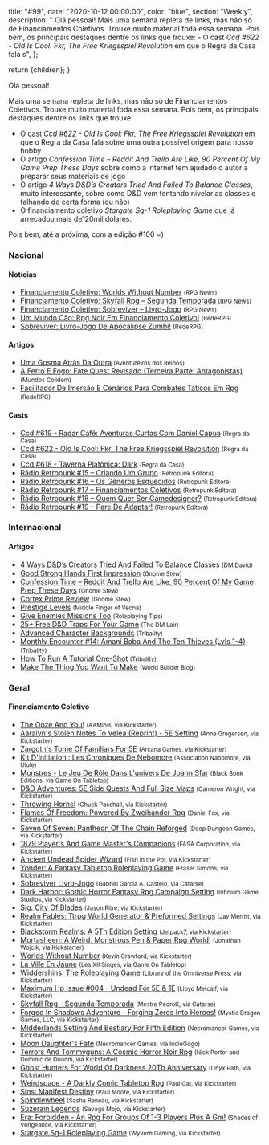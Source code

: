 
  title: "#99",
  date: "2020-10-12 00:00:00",
  color: "blue",
  section: "Weekly",
  description:
    "    Olá pessoal!    Mais uma semana repleta de links, mas não só de Financiamentos Coletivos. Trouxe muito material foda essa semana. Pois bem, os principais destaques dentre os links que trouxe:    - O cast _Ccd #622 - Old Is Cool: Fkr, The Free Kriegsspiel Revolution_ em que o Regra da Casa fala s",
};

  return <InternalLayout meta={meta}>{children}</InternalLayout>;
}

Olá pessoal!

Mais uma semana repleta de links, mas não só de Financiamentos Coletivos. Trouxe muito material foda essa semana. Pois bem, os principais destaques dentre os links que trouxe:

- O cast _Ccd #622 - Old Is Cool: Fkr, The Free Kriegsspiel Revolution_ em que o Regra da Casa fala sobre uma outra possível origem para nosso hobby
- O artigo _Confession Time – Reddit And Trello Are Like, 90 Percent Of My Game Prep These Days_ sobre como a internet tem ajudado o autor a preparar seus materiais de jogo
- O artigo _4 Ways D&amp;D’s Creators Tried And Failed To Balance Classes_, muito interessante, sobre como D&amp;D vem tentando nivelar as classes e falhando de certa forma (ou não)
- O financiamento coletivo _Stargate Sg-1 Roleplaying Game_ que já arrecadou mais de120mil dólares.

Pois bem, até a próxima, com a edição #100 =)

### Nacional

#### Notícias

- [Financiamento Coletivo: Worlds Without Number] <small>(RPG News)</small>
- [Financiamento Coletivo: Skyfall Rpg – Segunda Temporada] <small>(RPG News)</small>
- [Financiamento Coletivo: Sobreviver – Livro-Jogo] <small>(RPG News)</small>
- [Um Mundo Cão: Rpg Noir Em Financiamento Coletivo!] <small>(RedeRPG)</small>
- [Sobreviver: Livro-Jogo De Apocalipse Zumbi!] <small>(RedeRPG)</small>

#### Artigos

- [Uma Gosma Atrás Da Outra] <small>(Aventureiros dos Reinos)</small>
- [A Ferro E Fogo: Fate Quest Revisado (Terceira Parte: Antagonistas)] <small>(Mundos Colidem)</small>
- [Facilitador De Imersão E Cenários Para Combates Táticos Em Rpg] <small>(RedeRPG)</small>

#### Casts

- [Ccd #619 - Radar Café: Aventuras Curtas Com Daniel Capua] <small>(Regra da Casa)</small>
- [Ccd #622 - Old Is Cool: Fkr, The Free Kriegsspiel Revolution] <small>(Regra da Casa)</small>
- [Ccd #618 - Taverna Platônica: Dark] <small>(Regra da Casa)</small>
- [Rádio Retropunk #15 – Criando Um Grupo] <small>(Retropunk Editora)</small>
- [Rádio Retropunk #16 – Os Gêneros Esquecidos] <small>(Retropunk Editora)</small>
- [Rádio Retropunk #17 – Financiamentos Coletivos] <small>(Retropunk Editora)</small>
- [Rádio Retropunk #18 – Quem Quer Ser Gamedesigner?] <small>(Retropunk Editora)</small>
- [Rádio Retropunk #19 – Pare De Adaptar!] <small>(Retropunk Editora)</small>

### Internacional

#### Artigos

- [4 Ways D&amp;D’s Creators Tried And Failed To Balance Classes] <small>(DM David)</small>
- [Good Strong Hands First Impression] <small>(Gnome Stew)</small>
- [Confession Time – Reddit And Trello Are Like, 90 Percent Of My Game Prep These Days] <small>(Gnome Stew)</small>
- [Cortex Prime Review] <small>(Gnome Stew)</small>
- [Prestige Levels] <small>(Middle Finger of Vecna)</small>
- [Give Enemies Missions Too] <small>(Roleplaying Tips)</small>
- [25+ Free D&amp;D Traps For Your Game] <small>(The DM Lair)</small>
- [Advanced Character Backgrounds] <small>(Tribality)</small>
- [Monthly Encounter #14: Amani Baba And The Ten Thieves (Lvls 1-4)] <small>(Tribality)</small>
- [How To Run A Tutorial One-Shot] <small>(Tribality)</small>
- [Make The Thing You Want To Make] <small>(World Builder Blog)</small>

### Geral

#### Financiamento Coletivo

- [The Ooze And You!] <small>(AAMinis, via Kickstarter)</small>
- [Aaralyn&#039;s Stolen Notes To Velea (Reprint) - 5E Setting] <small>(Anne Gregersen, via Kickstarter)</small>
- [Zargoth&#039;s Tome Of Familiars For 5E] <small>(Arcana Games, via Kickstarter)</small>
- [Kit D&#039;initiation : Les Chroniques De Nebomore] <small>(Association Nabomore, via Ulule)</small>
- [Monstres - Le Jeu De Rôle Dans L&#039;univers De Joann Sfar] <small>(Black Book Éditions, via Game On Tabletop)</small>
- [D&amp;D Adventures: 5E Side Quests And Full Size Maps] <small>(Cameron Wright, via Kickstarter)</small>
- [Throwing Horns!] <small>(Chuck Paschall, via Kickstarter)</small>
- [Flames Of Freedom: Powered By Zweihander Rpg] <small>(Daniel Fox, via Kickstarter)</small>
- [Seven Of Seven: Pantheon Of The Chain Reforged] <small>(Deep Dungeon Games, via Kickstarter)</small>
- [1879 Player&#039;s And Game Master&#039;s Companions] <small>(FASA Corporation, via Kickstarter)</small>
- [Ancient Undead Spider Wizard] <small>(Fish in the Pot, via Kickstarter)</small>
- [Yonder: A Fantasy Tabletop Roleplaying Game] <small>(Fraser Simons, via Kickstarter)</small>
- [Sobreviver Livro-Jogo] <small>(Gabriel Garcia A. Castelo, via Catarse)</small>
- [Dark Harbor: Gothic Horror Fantasy Rpg Campaign Setting] <small>(Infinium Game Studios, via Kickstarter)</small>
- [Sig: City Of Blades] <small>(Jason Pitre, via Kickstarter)</small>
- [Realm Fables: Ttrpg World Generator &amp; Preformed Settings] <small>(Jay Merritt, via Kickstarter)</small>
- [Blackstorm Realms: A 5Th Edition Setting] <small>(Jetpack7, via Kickstarter)</small>
- [Mortasheen: A Weird, Monstrous Pen &amp; Paper Rpg World!] <small>(Jonathan Wojcik, via Kickstarter)</small>
- [Worlds Without Number] <small>(Kevin Crawford, via Kickstarter)</small>
- [La Ville En Jaune] <small>(Les XII Singes, via Game On Tabletop)</small>
- [Widdershins: The Roleplaying Game] <small>(Library of the Omniverse Press, via Kickstarter)</small>
- [Maximum Hp Issue #004 - Undead For 5E &amp; 1E] <small>(Lloyd Metcalf, via Kickstarter)</small>
- [Skyfall Rpg - Segunda Temporada] <small>(Mestre PedroK, via Catarse)</small>
- [Forged In Shadows Adventure - Forging Zeros Into Heroes!] <small>(Mystic Dragon Games, LLC, via Kickstarter)</small>
- [Midderlands Setting And Bestiary For Fifth Edition] <small>(Necromancer Games, via Kickstarter)</small>
- [Moon Daughter&#039;s Fate] <small>(Necromancer Games, via IndieGogo)</small>
- [Terrors And Tommyguns: A Cosmic Horror Noir Rpg] <small>(Nick Porter and Dominic de Duonni, via Kickstarter)</small>
- [Ghost Hunters For World Of Darkness 20Th Anniversary] <small>(Onyx Path, via Kickstarter)</small>
- [Weirdspace - A Darkly Comic Tabletop Rpg] <small>(Paul Cat, via Kickstarter)</small>
- [Sins: Manifest Destiny] <small>(Paul Moore, via Kickstarter)</small>
- [Spindlewheel] <small>(Sasha Reneau, via Kickstarter)</small>
- [Suzerain Legends] <small>(Savage Mojo, via Kickstarter)</small>
- [Era: Forbidden - An Rpg For Groups Of 1-3 Players Plus A Gm!] <small>(Shades of Vengeance, via Kickstarter)</small>
- [Stargate Sg-1 Roleplaying Game] <small>(Wyvern Gaming, via Kickstarter)</small>

[financiamento coletivo: worlds without number]: https://newsrpg.wordpress.com/2020/10/10/financiamento-coletivo-worlds-without-number/
[worlds without number]: https://www.kickstarter.com/projects/1637945166/worlds-without-number
[um mundo cão: rpg noir em financiamento coletivo!]: https://www.rederpg.com.br/2020/10/09/um-mundo-cao-rpg-noir-em-financiamento-coletivo/
[financiamento coletivo: skyfall rpg – segunda temporada]: https://newsrpg.wordpress.com/2020/10/07/financiamento-coletivo-skyfall-rpg-segunda-temporada/
[skyfall rpg - segunda temporada]: https://www.catarse.me/skyfall
[financiamento coletivo: sobreviver – livro-jogo]: https://newsrpg.wordpress.com/2020/10/06/financiamento-coletivo-sobreviver-livro-jogo/
[sobreviver livro-jogo]: https://www.catarse.me/sobreviverlivrojogo
[ancient undead spider wizard]: https://www.kickstarter.com/projects/fishinthepot/ancient-undead-spider-wizard
[realm fables: ttrpg world generator &amp; preformed settings]: https://www.kickstarter.com/projects/shieldicestudio/realm-fables-ttrpg-world-generator-and-preformed-settings
[the ooze and you!]: https://www.kickstarter.com/projects/aaminis/the-ooze-and-you
[zargoth&#039;s tome of familiars for 5e]: https://www.kickstarter.com/projects/arcanagames/zargoths-tome-of-familiars-for-5e
[1879 player&#039;s and game master&#039;s companions]: https://www.kickstarter.com/projects/1879-companions/1879-players-and-game-masters-companions
[seven of seven: pantheon of the chain reforged]: https://www.kickstarter.com/projects/deepdungeongames/seven-of-seven-pantheon-of-the-chain-reforged
[sins: manifest destiny]: https://www.kickstarter.com/projects/firstfallingleaf/sins-manifest-destiny
[ghost hunters for world of darkness 20th anniversary]: https://www.kickstarter.com/projects/339646881/ghost-hunters-for-world-of-darkness-20th-anniversary
[maximum hp issue #004 - undead for 5e &amp; 1e]: https://www.kickstarter.com/projects/lmetcalf/maximum-hp-undead
[blackstorm realms: a 5th edition setting]: https://www.kickstarter.com/projects/782735675/blackstorm-realms-a-5th-edition-setting
[midderlands setting and bestiary for fifth edition]: https://www.kickstarter.com/projects/necromancergames/midderlands-setting-and-bestiary-for-fifth-edition
[dark harbor: gothic horror fantasy rpg campaign setting]: https://www.kickstarter.com/projects/darkharbor/dark-harbor-gothic-horror-fantasy-rpg-campaign-setting
[aaralyn&#039;s stolen notes to velea (reprint) - 5e setting]: https://www.kickstarter.com/projects/red-ink-caravan-1/aaralyns-stolen-notes-to-velea-reprint-5e-setting
[suzerain legends]: https://www.kickstarter.com/projects/savagemojo/suzerain-legends
[stargate sg-1 roleplaying game]: https://www.kickstarter.com/projects/wyvrengaming/stargate-roleplaying-game
[weirdspace - a darkly comic tabletop rpg]: https://www.kickstarter.com/projects/weirdspace/weirdspace-a-darkly-comic-tabletop-rpg
[widdershins: the roleplaying game]: https://www.kickstarter.com/projects/libomni/widdershins-the-roleplaying-game
[flames of freedom: powered by zweihander rpg]: https://www.kickstarter.com/projects/grimandperilous/flames-of-freedom-powered-by-zweihander-rpg
[terrors and tommyguns: a cosmic horror noir rpg]: https://www.kickstarter.com/projects/drinkinghorngames/terrors-and-tommyguns-a-cosmic-horror-noir-rpg
[mortasheen: a weird, monstrous pen &amp; paper rpg world!]: https://www.kickstarter.com/projects/484998492/mortasheen-a-weird-monstrous-pen-and-paper-rpg-world
[sig: city of blades]: https://www.kickstarter.com/projects/Jagash/sig-city-of-blades
[yonder: a fantasy tabletop roleplaying game]: https://www.kickstarter.com/projects/frasersimons/yonder-a-fantasy-tabletop-roleplaying-game
[spindlewheel]: https://www.kickstarter.com/projects/teacabbage/spindlewheel
[era: forbidden - an rpg for groups of 1-3 players plus a gm!]: https://www.kickstarter.com/projects/shadesofvengeance/era-forbidden-an-rpg-of-hope-in-an-invaded-world
[throwing horns!]: https://www.kickstarter.com/projects/battlestations1/throwing-horns
[la ville en jaune]: https://www.gameontabletop.com/cf414/la-ville-en-jaune.html
[kit d&#039;initiation : les chroniques de nebomore]: https://fr.ulule.com/lcnjdr/
[monstres - le jeu de rôle dans l&#039;univers de joann sfar]: https://www.gameontabletop.com/cf407/monstres-le-jeu-de-role-dans-l-univers-de-joann-sfar.html
[d&amp;d adventures: 5e side quests and full size maps]: https://www.kickstarter.com/projects/246247310/5e-side-quests
[forged in shadows adventure - forging zeros into heroes!]: https://www.kickstarter.com/projects/mysticdragongames/forged-in-shadows
[moon daughter&#039;s fate]: https://www.indiegogo.com/projects/moon-daughter-s-fate#/
[a ferro e fogo: fate quest revisado (terceira parte: antagonistas)]: https://www.mundoscolidem.com.br/fate-quest-antagonistas/
[give enemies missions too]: https://www.roleplayingtips.com/adventure-building-campaigns/give-enemies-missions-too/
[ccd #618 - taverna platônica: dark]: https://regradacasa.podbean.com/e/ccd-618-taverna-platonica-dark/
[how to run a tutorial one-shot]: https://www.tribality.com/2020/10/06/how-to-run-a-tutorial-one-shot/
[4 ways d&amp;d’s creators tried and failed to balance classes]: https://dmdavid.com/tag/4-ways-dds-creators-tried-and-failed-to-balance-classes/
[cortex prime review]: https://gnomestew.com/cortex-prime-review/
[ccd #619 - radar café: aventuras curtas com daniel capua]: https://regradacasa.podbean.com/e/ccd-619-radar-cafe-aventuras-curtas-com-daniel-capua/
[uma gosma atrás da outra]: https://aventureirosdosreinos.com/uma-gosma-atras-da-outra/
[monthly encounter #14: amani baba and the ten thieves (lvls 1-4)]: https://www.tribality.com/2020/10/07/monthly-encounter-14-amani-baba-and-the-ten-thieves-lvls-1-4/
[prestige levels]: https://mfov.magehandpress.com/2020/10/prestige-levels.html
[confession time – reddit and trello are like, 90 percent of my game prep these days]: https://gnomestew.com/confession-time-reddit-and-trello-are-like-90-percent-of-my-game-prep-these-days/
[sobreviver: livro-jogo de apocalipse zumbi!]: https://www.rederpg.com.br/2020/10/07/sobreviver-livro-jogo-de-apocalipse-zumbi/
[rádio retropunk #19 – pare de adaptar!]: https://retropunk.com.br/editora/radio-retropunk-19-pare-de-adaptar/
[rádio retropunk #18 – quem quer ser gamedesigner?]: https://retropunk.com.br/editora/radio-retropunk-18-quem-quer-ser-gamedesigner/
[rádio retropunk #17 – financiamentos coletivos]: https://retropunk.com.br/editora/radio-retropunk-17-financiamentos-coletivos/
[rádio retropunk #16 – os gêneros esquecidos]: https://retropunk.com.br/editora/radio-retropunk-16-os-generos-esquecidos/
[rádio retropunk #15 – criando um grupo]: https://retropunk.com.br/editora/radio-retropunk-15-criando-um-grupo/
[make the thing you want to make]: https://worldbuilderblog.me/2020/10/09/make-the-thing-you-want-to-make/
[good strong hands first impression]: https://gnomestew.com/good-strong-hands-first-impression/
[25+ free d&amp;d traps for your game]: https://www.thedmlair.com/2020/10/10/25-free-dd-traps-for-your-game/
[facilitador de imersão e cenários para combates táticos em rpg]: https://www.rederpg.com.br/2020/10/11/facilitador-de-imersao-e-cenarios-para-combates-taticos-em-rpg/
[ccd #622 - old is cool: fkr, the free kriegsspiel revolution]: https://regradacasa.podbean.com/e/ccd-622-old-is-cool-fkr-the-free-kriegsspiel-revolution/
[advanced character backgrounds]: https://www.tribality.com/2020/10/12/advanced-character-backgrounds/
